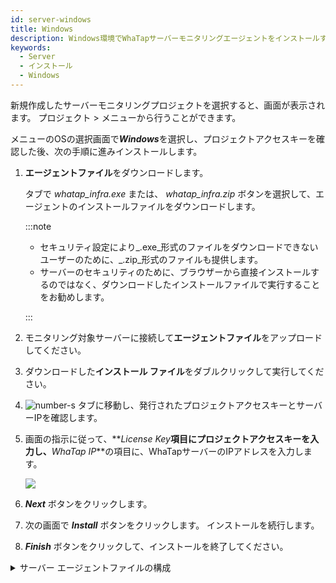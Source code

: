 ```yaml
---
id: server-windows
title: Windows
description: Windows環境でWhaTapサーバーモニタリングエージェントをインストールする方法を説明します。
keywords:
  - Server
  - インストール
  - Windows
---
```


新規作成したサーバーモニタリングプロジェクトを選択すると、<Cmdname sid="side_agentInstall" className="uitext" />画面が表示されます。 プロジェクト<Cmdname sid="side_management" className="uitext" /> > <Cmdname sid="side_agentInstall" className="uitext" />メニューから行うことができます。

<ImgLang img='server-install-windows.png' desc='サーバーモニタリング Windows'/>

<Cmdname sid="side_agentInstall" className="uitext" />メニューのOSの選択画面で***Windows***を選択し、プロジェクトアクセスキーを確認した後、次の手順に進みインストールします。

1. **エージェントファイル**をダウンロードします。

   <Cmdname sid="server_installAgent_win_download" className="uitext" /> タブで *whatap_infra.exe* または、 *whatap_infra.zip* ボタンを選択して、エージェントのインストールファイルをダウンロードします。

   :::note

   - セキュリティ設定により_.exe_形式のファイルをダウンロードできないユーザーのために、_.zip_形式のファイルも提供します。
   - サーバーのセキュリティのために、ブラウザーから直接インストールするのではなく、ダウンロードしたインストールファイルで実行することをお勧めします。

   :::

2. モニタリング対象サーバーに接続して**エージェントファイル**をアップロードしてください。

3. ダウンロードした**インストール ファイル**をダブルクリックして実行してください。  

4. ![number-s](/img/number-03.png) <Cmdname sid="server_installAgent_win_runSetup" className="uitext" /> タブに移動し、発行されたプロジェクトアクセスキーとサーバーIPを確認します。

5. 画面の指示に従って、**_License Key_**項目にプロジェクトアクセスキーを入力し、**_WhaTap IP_**の項目に、WhaTapサーバーのIPアドレスを入力します。

   ![](https://img.whatap.io/media/user_guide_server/management/1230.png)  

6. **_Next_** ボタンをクリックします。

7. 次の画面で **_Install_** ボタンをクリックします。 インストールを続行します。

8. **_Finish_** ボタンをクリックして、インストールを終了してください。

<details>
<summary>サーバー エージェントファイルの構成</summary>


<Svcpf />


<Svwcpf />

</details>
